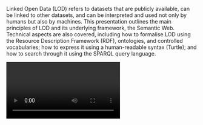 Linked Open Data (LOD) refers to datasets that are publicly available, can be linked to other datasets, and can be interpreted and used not only by humans but also by machines. This presentation outlines the main principles of LOD and its underlying framework, the Semantic Web. Technical aspects are also covered, including how to formalise LOD using the Resource Description Framework (RDF), ontologies, and controlled vocabularies; how to express it using a human-readable syntax (Turtle); and how to search through it using the SPARQL query language.



<Video provider="youtube" id="sVSBTFtLGA4?si=-CY5rDlPFeiIqca7" startTime={0}>

</Video>
